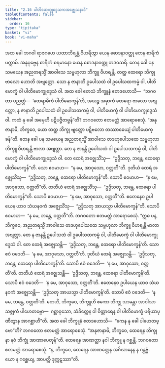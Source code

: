 ```yaml
---
title: "2.16 ပါတိမောက္ခုဒ္ဒေသကအဇ္ဈေသနာဒိ"
tableOfContents: false
sidebar:
  order: 16
type: "tipitaka"
basket: "vi"
book: "vi-maha"
---
```



<DynamicBreadcrumb />

<Division number="155" book="vi-maha" e="ch" v="3" p="156">

<Paragraph number="649" book="vi-maha">
အထ ခေါ ဘဂဝါ ရာဇဂဟေ ယထာဘိရန္တံ ဝိဟရိတွာ ယေန စောဒနာဝတ္ထု တေန စာရိကံ ပက္ကာမိ. အနုပုဗ္ဗေန စာရိကံ စရမာနော ယေန စောဒနာဝတ္ထု တဒဝသရိ. တေန ခေါ ပန သမယေန အညတရသ္မိံ အာဝါသေ သမ္ဗဟုလာ ဘိက္ခူ ဝိဟရန္တိ. တတ္ထ ထေရော ဘိက္ခု ဗာလော ဟောတိ အဗျတ္တော. သော န ဇာနာတိ ဥပေါသထံ ဝါ ဥပေါသထကမ္မံ ဝါ, ပါတိမောက္ခံ ဝါ ပါတိမောက္ခုဒ္ဒေသံ ဝါ. အထ ခေါ တေသံ ဘိက္ခူနံ ဧတဒဟောသိ—  “ဘဂဝတာ ပညတ္တံ—  ‘ထေရာဓိကံ ပါတိမောက္ခန်’တိ, အယဉ္စ အမှာကံ ထေရော ဗာလော အဗျတ္တော, န ဇာနာတိ ဥပေါသထံ ဝါ ဥပေါသထကမ္မံ ဝါ, ပါတိမောက္ခံ ဝါ ပါတိမောက္ခုဒ္ဒေသံ ဝါ. ကထံ နု ခေါ အမှေဟိ ပဋိပဇ္ဇိတဗ္ဗန်”တိ? ဘဂဝတော ဧတမတ္ထံ အာရောစေသုံ. “အနုဇာနာမိ, ဘိက္ခဝေ, ယော တတ္ထ ဘိက္ခု ဗျတ္တော ပဋိဗလော တဿာဓေယျံ ပါတိမောက္ခန်”တိ.
</Paragraph>

<Paragraph number="650" book="vi-maha">
တေန ခေါ ပန သမယေန အညတရသ္မိံ အာဝါသေ တဒဟုပေါသထေ သမ္ဗဟုလာ ဘိက္ခူ ဝိဟရန္တိ ဗာလာ အဗျတ္တာ. တေ န ဇာနန္တိ ဥပေါသထံ ဝါ ဥပေါသထကမ္မံ ဝါ, ပါတိမောက္ခံ ဝါ ပါတိမောက္ခုဒ္ဒေသံ ဝါ. တေ ထေရံ အဇ္ဈေသိံသု—  “ဥဒ္ဒိသတု, ဘန္တေ, ထေရော ပါတိမောက္ခန်”တိ. သော ဧဝမာဟ—  “န မေ, အာဝုသော, ဝတ္တတီ”တိ. ဒုတိယံ ထေရံ အဇ္ဈေသိံသု—  “ဥဒ္ဒိသတု, ဘန္တေ, ထေရော ပါတိမောက္ခန်”တိ. သောပိ ဧဝမာဟ—  “န မေ, အာဝုသော, ဝတ္တတီ”တိ. တတိယံ ထေရံ အဇ္ဈေသိံသု—  “ဥဒ္ဒိသတု, ဘန္တေ, ထေရော ပါတိမောက္ခန်”တိ. သောပိ ဧဝမာဟ—  “န မေ, အာဝုသော, ဝတ္တတီ”တိ. ဧတေနေဝ ဥပါယေန ယာဝ သံဃနဝကံ အဇ္ဈေသိံသု—  “ဥဒ္ဒိသတု အာယသ္မာ ပါတိမောက္ခန်”တိ. သောပိ ဧဝမာဟ—  “န မေ, ဘန္တေ, ဝတ္တတီ”တိ. ဘဂဝတော ဧတမတ္ထံ အာရောစေသုံ.
</Paragraph>

<Paragraph number="651" book="vi-maha">
“ဣဓ ပန, ဘိက္ခဝေ, အညတရသ္မိံ အာဝါသေ တဒဟုပေါသထေ သမ္ဗဟုလာ ဘိက္ခူ ဝိဟရန္တိ ဗာလာ အဗျတ္တာ. တေ န ဇာနန္တိ ဥပေါသထံ ဝါ ဥပေါသထကမ္မံ ဝါ, ပါတိမောက္ခံ ဝါ ပါတိမောက္ခုဒ္ဒေသံ ဝါ. တေ ထေရံ အဇ္ဈေသန္တိ—  ‘ဥဒ္ဒိသတု, ဘန္တေ, ထေရော ပါတိမောက္ခန်’တိ. သော ဧဝံ ဝဒေတိ—  ‘န မေ, အာဝုသော, ဝတ္တတီ’တိ. ဒုတိယံ ထေရံ အဇ္ဈေသန္တိ—  ‘ဥဒ္ဒိသတု, ဘန္တေ, ထေရော ပါတိမောက္ခန်’တိ. သောပိ ဧဝံ ဝဒေတိ—  ‘န မေ, အာဝုသော, ဝတ္တတီ’တိ. တတိယံ ထေရံ အဇ္ဈေသန္တိ—  ‘ဥဒ္ဒိသတု, ဘန္တေ, ထေရော ပါတိမောက္ခန်’တိ. သောပိ ဧဝံ ဝဒေတိ—  ‘န မေ, အာဝုသော, ဝတ္တတီ’တိ. ဧတေနေဝ ဥပါယေန ယာဝ သံဃနဝကံ အဇ္ဈေသန္တိ—  ‘ဥဒ္ဒိသတု အာယသ္မာ ပါတိမောက္ခန်’တိ. သောပိ ဧဝံ ဝဒေတိ—  ‘န မေ, ဘန္တေ, ဝတ္တတီ’တိ. တေဟိ, ဘိက္ခဝေ, ဘိက္ခူဟိ ဧကော ဘိက္ခု သာမန္တာ အာဝါသာ သဇ္ဇုကံ ပါဟေတဗ္ဗော—  ဂစ္ဆာဝုသော, သံခိတ္တေန ဝါ ဝိတ္ထာရေန ဝါ ပါတိမောက္ခံ ပရိယာပုဏိတွာန အာဂစ္ဆာဟီ”တိ.
</Paragraph>

<Paragraph number="652" book="vi-maha">
အထ ခေါ ဘိက္ခူနံ ဧတဒဟောသိ—  “ကေန နု ခေါ ပါဟေတဗ္ဗော”တိ? ဘဂဝတော ဧတမတ္ထံ အာရောစေသုံ. “အနုဇာနာမိ, ဘိက္ခဝေ, ထေရေန ဘိက္ခုနာ နဝံ ဘိက္ခုံ အာဏာပေတုန်”တိ. ထေရေန အာဏတ္တာ နဝါ ဘိက္ခူ န ဂစ္ဆန္တိ. ဘဂဝတော ဧတမတ္ထံ အာရောစေသုံ. “န, ဘိက္ခဝေ, ထေရေန အာဏတ္တေန အဂိလာနေန န ဂန္တဗ္ဗံ. ယော န ဂစ္ဆေယျ, အာပတ္တိ ဒုက္ကဋဿာ”တိ.
</Paragraph>
</Division>